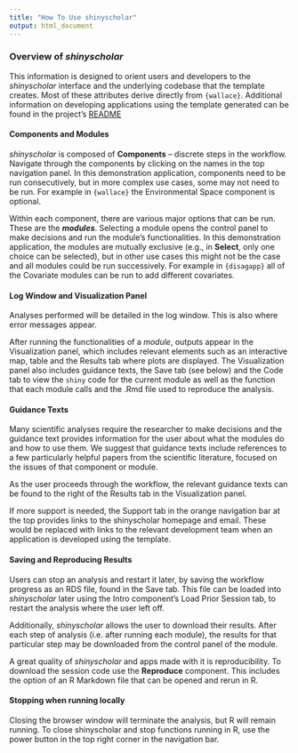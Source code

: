 ```yaml
---
title: "How To Use shinyscholar"
output: html_document
---
```


### **Overview of** ***shinyscholar***
This information is designed to orient users and developers to the *shinyscholar* interface and the underlying codebase that the template creates. Most of these attributes derive directly from `{wallace}`. Additional information on developing applications using the template generated can be found in the project's <a href="https://github.com/simon-smart88/shinyscholar/blob/master/README.md" target="_blank">README</a>

#### **Components and Modules**
*shinyscholar* is composed of **Components** – discrete steps in the workflow. Navigate through the components by clicking on the names in the top navigation panel. In this demonstration application, components need to be run consecutively, but in more complex use cases, some may not need to be run. For example in `{wallace}` the Environmental Space component is optional.
  
Within each component, there are various major options that can be run. These are the ***modules***. Selecting a module opens the control panel to make decisions and run the module’s functionalities. In this demonstration application, the modules are mutually exclusive (e.g., in **Select**, only one choice can be selected), but in other use cases this might not be the case and all modules could be run successively. For example in `{disagapp}` all of the Covariate modules can be run to add different covariates.
  
#### **Log Window and Visualization Panel**
Analyses performed will be detailed in the log window. This is also where error messages appear.

After running the functionalities of a *module*, outputs appear in the Visualization panel, which includes relevant elements such as an interactive map, table and the Results tab where plots are displayed. The Visualization panel also includes guidance texts, the Save tab (see below) and the Code tab to view the `shiny` code for the current module as well as the function that each module calls and the .Rmd file used to reproduce the analysis.

#### **Guidance Texts**
Many scientific analyses require the researcher to make decisions and the guidance text provides information for the user about what the modules do and how to use them. We suggest that guidance texts include references to a few particularly helpful papers from the scientific literature, focused on the issues of that component or module.

As the user proceeds through the workflow, the relevant guidance texts can be found to the right of the Results tab in the Visualization panel.

If more support is needed, the Support tab in the orange navigation bar at the top provides links to the shinyscholar homepage and email. These would be replaced with links to the relevant development team when an application is developed using the template.

#### **Saving and Reproducing Results**
Users can stop an analysis and restart it later, by saving the workflow progress as an RDS file, found in the Save tab. This file can be loaded into *shinyscholar* later using the Intro component’s Load Prior Session tab, to restart the analysis where the user left off. 

Additionally, *shinyscholar* allows the user to download their results. After each step of analysis (i.e. after running each module), the results for that particular step may be downloaded from the control panel of the module.

A great quality of *shinyscholar* and apps made with it is reproducibility. To download the session code use the **Reproduce** component. This includes the option of an R Markdown file that can be opened and rerun in R. 

#### **Stopping when running locally** 
Closing the browser window will terminate the analysis, but R will remain running. To close shinyscholar and stop functions running in R, use the power button in the top right corner in the navigation bar.
  

